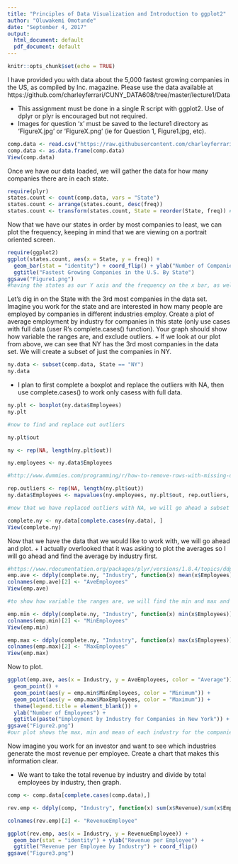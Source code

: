 ---
title: "Principles of Data Visualization and Introduction to ggplot2"
author: "Oluwakemi Omotunde"
date: "September 4, 2017"
output:
  html_document: default
  pdf_document: default
---

```{r setup, include=FALSE}
knitr::opts_chunk$set(echo = TRUE)
```

I have provided you with data about the 5,000 fastest growing companies in the US, as
compiled by Inc. magazine. Please use the data available at
https://github.com/charleyferrari/CUNY_DATA608/tree/master/lecture1/Data

+ This assignment must be done in a single R script with ggplot2. Use of dplyr or plyr is
encouraged but not required.
+ Images for question 'x' must be saved to the lecture1 directory as 'FigureX.jpg' or
'FigureX.png' (ie for Question 1, Figure1.jpg, etc).

```{r load data}
comp.data <- read.csv("https://raw.githubusercontent.com/charleyferrari/CUNY_DATA608/master/lecture1/Data/inc5000_data.csv")
comp.data <- as.data.frame(comp.data)
View(comp.data)
```

Once we have our data loaded, we will gather the data for how many companies there are in each state. 

```{r states}
require(plyr)
states.count <- count(comp.data, vars = "State")
states.count <- arrange(states.count, desc(freq))
states.count <- transform(states.count, State = reorder(State, freq)) #this ensures that our plot goes from greates to least
```

Now that we have our states in order by most companies to least, we can plot the frequency, keeping in mind that we are viewing on a portrait oriented screen. 

```{r plot}
require(ggplot2)
ggplot(states.count, aes(x = State, y = freq)) +
  geom_bar(stat = "identity") + coord_flip() + ylab("Number of Companies") +   
  ggtitle("Fastest Growing Companies in the U.S. By State")
ggsave("Figure1.png")
#having the states as our Y axis and the frequency on the x bar, as well as using coord_flip() for our portrait screen.
```

Let's dig in on the State with the 3rd most companies in the data set. Imagine you work for the state and are interested in how many people are employed by companies in different industries employ. Create a plot of average employment by industry for companies in this state (only use cases with full data (user R's complete.cases() function). Your graph should show how variable the ranges are, and exclude outliers.
+ If we look at our plot from above, we can see that NY has the 3rd most companies in the data set. We will create a subset of just the companies in NY.

```{r subset}
ny.data <- subset(comp.data, State == "NY")
ny.data
```


+ I plan to first complete a boxplot and replace the outliers with NA, then use complete.cases() to work only casess with full data. 

```{r boxplot}
ny.plt <- boxplot(ny.data$Employees)
ny.plt

#now to find and replace out outliers

ny.plt$out

ny <- rep(NA, length(ny.plt$out))

ny.employees <- ny.data$Employees

#http://www.dummies.com/programming/r/how-to-remove-rows-with-missing-data-in-r/

rep.outliers <- rep(NA, length(ny.plt$out))
ny.data$Employees <- mapvalues(ny.employees, ny.plt$out, rep.outliers, warn_missing = FALSE)

#now that we have replaced outliers with NA, we will go ahead a subset for just complete cases 

complete.ny <- ny.data[complete.cases(ny.data), ]
View(complete.ny)
```

Now that we have the data that we would like to work with, we will go ahead and plot.
+ I actually overlooked that it was asking to plot the averages so I will go ahead and find the average by industry first.

```{r average}
#https://www.rdocumentation.org/packages/plyr/versions/1.8.4/topics/ddply
emp.ave <- ddply(complete.ny, "Industry", function(x) mean(x$Employees))
colnames(emp.ave)[2] <- "AveEmployees"
View(emp.ave)

#to show how variable the ranges are, we will find the min and max and plot as well.

emp.min <- ddply(complete.ny, "Industry", function(x) min(x$Employees))
colnames(emp.min)[2] <- "MinEmployees"
View(emp.min)

emp.max <- ddply(complete.ny, "Industry", function(x) max(x$Employees))
colnames(emp.max)[2] <- "MaxEmployees"
View(emp.max)
```

Now to plot.

```{r emp plot}
ggplot(emp.ave, aes(x = Industry, y = AveEmployees, color = "Average")) +
  geom_point() +
  geom_point(aes(y = emp.min$MinEmployees, color = "Minimum")) +
  geom_point(aes(y = emp.max$MaxEmployees, color = "Maximum")) +
  theme(legend.title = element_blank()) +
  ylab("Number of Employees") +
  ggtitle(paste("Employment by Industry for Companies in New York")) + coord_flip()
ggsave("Figure2.png")
#our plot shows the max, min and mean of each industry for the companies in NY
```

Now imagine you work for an investor and want to see which industries generate the most revenue per employee. Create a chart that makes this information clear.

+ We want to take the total revenue by industry and divide by total employees by industry, then graph.

```{r rev by emp}
comp <- comp.data[complete.cases(comp.data),]

rev.emp <- ddply(comp, "Industry", function(x) sum(x$Revenue)/sum(x$Employees))

colnames(rev.emp)[2] <- "RevenueEmployee"

ggplot(rev.emp, aes(x = Industry, y = RevenueEmployee)) +
  geom_bar(stat = "identity") + ylab("Revenue per Employee") + 
  ggtitle("Revenue per Employee by Industry") + coord_flip()
ggsave("Figure3.png")
```

